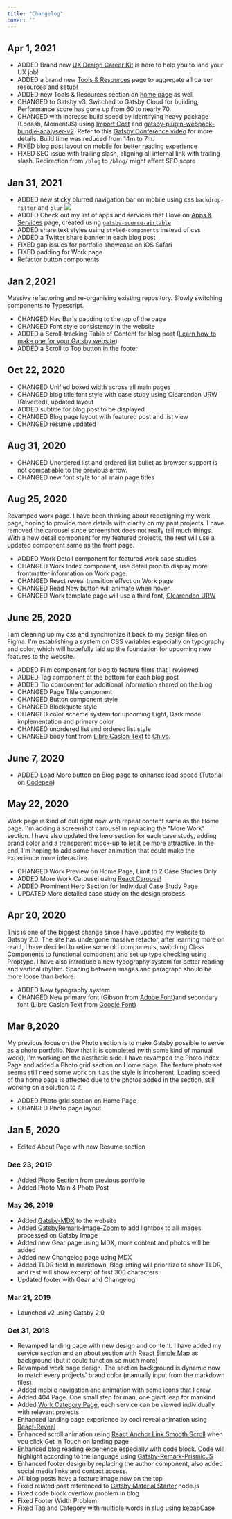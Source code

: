 ```yaml
---
title: "Changelog"
cover: ""
---
```



<PageTitle title="Changelog" description="Website update and changes" type="secondary"/>

## Apr 1, 2021
- ADDED Brand new [UX Design Career Kit](/ux-design-career-kit) is here to help you to land your UX job!
- ADDED a brand new [Tools & Resources](/resources) page to aggregate all career resources and setup!
- ADDED new Tools & Resources section on [home page](/) as well
- CHANGED to Gatsby v3. Switched to Gatsby Cloud for building, Performance score has gone up from 60 to nearly 70. 
- CHANGED with increase build speed by identifying heavy package (Lodash, MomentJS) using [Import Cost](https://github.com/wix/import-cost) and [gatsby-plugin-webpack-bundle-analyser-v2](https://www.gatsbyjs.com/plugins/gatsby-plugin-webpack-bundle-analyser-v2/). Refer to this [Gatsby Conference video](https://www.youtube.com/watch?v=x4RfrJiIzBE) for more details. Build time was reduced from 14m to 7m.
- FIXED blog post layout on mobile for better reading experience
- FIXED SEO issue with trailing slash, aligning all internal link with trailing slash. Redirection from `/blog` to `/blog/` might affect SEO score

## Jan 31, 2021
- ADDED new sticky blurred navigation bar on mobile using css `backdrop-filter` and `blur`
![](../../static/images/changelog/20210131-blur-nav-bar.jpg)
- ADDED Check out my list of apps and services that I love on [Apps & Services](/apps/) page, created using [`gatsby-source-airtable`](https://github.com/jbolda/gatsby-source-airtable)
- ADDED share text styles using `styled-components` instead of css
- ADDED a Twitter share banner in each blog post
- FIXED gap issues for portfolio showcase on iOS Safari
- FIXED padding for Work page
- Refactor button components    

## Jan 2,2021
Massive refactoring and re-organising existing repository. Slowly switching components to Typescript.
- CHANGED Nav Bar's padding to the top of the page
- CHANGED Font style consistency in the website
- ADDED a Scroll-tracking Table of Content for blog post ([Learn how to make one for your Gatsby website](/how-to-create-a-scroll-tracking-table-of-content-in-gatsby/))
- ADDED a Scroll to Top button in the footer

## Oct 22, 2020
- CHANGED Unified boxed width across all main pages
- CHANGED blog title font style with case study using Clearendon URW (Reverted), updated layout
- ADDED subtitle for blog post to be displayed
- CHANGED Blog page layout with featured post and list view
- CHANGED resume updated

## Aug 31, 2020
- CHANGED Unordered list and ordered list bullet as browser support is not compatiable to the previous arrow.
- CHANGED new font style for all main page titles

## Aug 25, 2020
Revamped work page. I have been thinking about redesigning my work page, hoping to provide more details with clarity on my past projects. I have removed the carousel since screenshot does not really tell much things. With a new detail component for my featured projects, the rest will use a updated component same as the front page.

- ADDED Work Detail component for featured work case studies 
- CHANGED Work Index component, use detail prop to display more frontmatter information on Work page.
- CHANGED React reveal transition effect on Work page
- CHANGED Read Now button will animate when hover
- CHANGED Work template page will use a third font, [Clearendon URW](https://fonts.adobe.com/fonts/clarendon-urw)

## June 25, 2020
I am cleaning up my css and synchronize it back to my design files on Figma. I'm establishing a system on CSS variables especially on typography and color, which will hopefully laid up the foundation for upcoming new features to the website.

- ADDED Film component for blog to feature films that I reviewed
- ADDED Tag component at the bottom for each blog post
- ADDED Tip component for additional information shared on the blog
- CHANGED Page Title component
- CHANGED Button component style
- CHANGED Blockquote style
- CHANGED color scheme system for upcoming Light, Dark mode implementation and primary color
- CHANGED unordered list and ordered list style
- CHANGED body font from [Libre Caslon Text](https://fonts.google.com/specimen/Libre+Caslon+Text) to [Chivo](https://fonts.google.com/specimen/Chivo?query=chivo).

## June 7, 2020
- ADDED Load More button on Blog page to enhance load speed (Tutorial on [Codepen](https://codepen.io/grantdotlocal/pen/zReNgE))


## May 22, 2020
Work page is kind of dull right now with repeat content same as the Home page. I'm adding a screenshot carousel in replacing the "More Work" section. I have also updated the hero section for each case study, adding brand color and a transparent mock-up to let it be more attractive. In the end, I'm hoping to add some hover animation that could make the experience more interactive. 

- CHANGED Work Preview on Home Page, Limit to 2 Case Studies Only
- ADDED More Work Carousel using [React Carousel](https://github.com/brainhubeu/react-carousel)
- ADDED Prominent Hero Section for Individual Case Study Page
- UPDATED More detailed case study on the design process

## Apr 20, 2020
This is one of the biggest change since I have updated my website to Gatsby 2.0. The site has undergone massive refactor, after learning more on react, I have decided to retire some old components, switching Class Components to functional component and set up type checking using Proptype. I have also introduce a new typography system for better reading and vertical rhythm. Spacing between images and paragraph should be more loose than before. 

- ADDED New typography system
- CHANGED New primary font (Gibson from [Adobe Font](https://fonts.adobe.com/fonts/gibson))and secondary font (Libre Caslon Text from [Google Font](https://fonts.google.com/specimen/Libre+Caslon+Text))

## Mar 8,2020

My previous focus on the Photo section is to make Gatsby possible to serve as a photo portfolio. Now that it is completed (with some kind of manual work), I'm working on the aesthetic side. I have revamped the Photo Index Page and added a Photo grid section on Home page. The feature photo set seems still need some work on it as the style is incoherent. Loading speed of the home page is affected due to the photos added in the section, still working on a solution to it. 

- ADDED Photo grid section on Home Page
- CHANGED Photo page layout 

## Jan 5, 2020

- Edited About Page with new Resume section

### Dec 23, 2019

- Added [Photo](http://desktopofsamue.com/photo/) Section from previous portfolio
- Added Photo Main & Photo Post

### May 26, 2019

- Added [Gatsby-MDX](https://github.com/search?q=gatsby-mdx) to the website
- Added [GatsbyRemark-Image-Zoom](https://github.com/premieroctet/gatsby-remark-images-zoom) to add lightbox to all images processed on Gatsby Image
- Added new Gear page using MDX, more content and photos will be added
- Added new Changelog page using MDX
- Added TLDR field in markdown, Blog listing will prioritize to show TLDR, and rest will show excerpt of first 300 characters.
- Updated footer with Gear and Changelog

### Mar 21, 2019

- Launched v2 using Gatsby 2.0

### Oct 31, 2018

- Revamped landing page with new design and content. I have added my service section and an about section with [React Simple Map](http://react-simple-maps.io) as background (but it could function so much more)
- Revamped work page design. The section background is dynamic now to match every projects' brand color (manually input from the markdown files).
- Added mobile navigation and animation with some icons that I drew.
- Added 404 Page. One small step for man, one giant leap for mankind
- Added [Work Category Page](/categories/ui-ux-design/), each service can be viewed individually with relevant projects
- Enhanced landing page experience by cool reveal animation using [React-Reveal](https://www.react-reveal.com/)
- Enhanced scroll animation using [React Anchor Link Smooth Scroll](https://github.com/mauricevancooten/react-anchor-link-smooth-scroll) when you click Get In Touch on landing page
- Enhanced blog reading experience especially with code block. Code will highlight according to the language using [Gatsby-Remark-PrismicJS](https://www.gatsbyjs.org/packages/gatsby-remark-prismjs/)
- Enhanced footer design by replacing the author component, also added social media links and contact access.
- All blog posts have a feature image now on the top
- Fixed related post referenced to [Gatsby Material Starter](https://github.com/Vagr9K/gatsby-material-starter/blob/master/gatsby-node.js) node.js
- Fixed code block overflow problem in blog
- Fixed Footer Width Problem
- Fixed Tag and Category with multiple words in slug using [kebabCase](https://lodash.com/docs#kebabCase)
